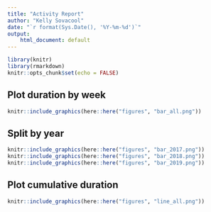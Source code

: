 ```yaml
---
title: "Activity Report"
author: "Kelly Sovacool"
date: "`r format(Sys.Date(), '%Y-%m-%d')`"
output:
    html_document: default
---
```


```r
library(knitr)
library(rmarkdown)
knitr::opts_chunk$set(echo = FALSE)
```
## Plot duration by week

```r
knitr::include_graphics(here::here("figures", "bar_all.png"))
```

## Split by year

```r
knitr::include_graphics(here::here("figures", "bar_2017.png"))
knitr::include_graphics(here::here("figures", "bar_2018.png"))
knitr::include_graphics(here::here("figures", "bar_2019.png"))
```

## Plot cumulative duration

```r
knitr::include_graphics(here::here("figures", "line_all.png"))
```
